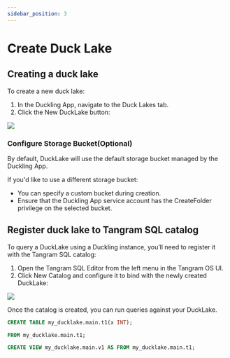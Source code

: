 ```yaml
---
sidebar_position: 3
---
```


# Create Duck Lake

## Creating a duck lake

To create a new duck lake:

1. In the Duckling App, navigate to the Duck Lakes tab.
2. Click the New DuckLake button:

<div style={{ display: "flex", justifyContent: "center" }}>
  <img src={CreateDuckLake} width={"100%"} />
</div>

### Configure Storage Bucket(Optional)

By default, DuckLake will use the default storage bucket managed by the Duckling App.

If you'd like to use a different storage bucket:
* You can specify a custom bucket during creation.
* Ensure that the Duckling App service account has the CreateFolder privilege on the selected bucket.


## Register duck lake to Tangram SQL catalog
To query a DuckLake using a Duckling instance, you’ll need to register it with the Tangram SQL catalog:

1. Open the Tangram SQL Editor from the left menu in the Tangram OS UI.
2. Click New Catalog and configure it to bind with the newly created DuckLake:


<div style={{ display: "flex", justifyContent: "center" }}>
  <img src={RegisterDuckLakeCatalog} width={"100%"} />
</div>


Once the catalog is created, you can run queries against your DuckLake.

```sql
CREATE TABLE my_ducklake.main.t1(x INT);

FROM my_ducklake.main.t1;

CREATE VIEW my_ducklake.main.v1 AS FROM my_ducklake.main.t1;

```